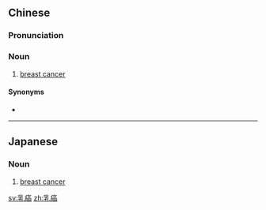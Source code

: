 ==Chinese==
{{zh-forms}}
{{wikipedia|lang=zh}}

===Pronunciation===
{{zh-pron
|m=rǔ癌
|c=jyu5 ngaam4
|cat=n
}}

===Noun===
{{zh-noun}}

# [[breast cancer]]

====Synonyms====
* {{zh-l|乳腺癌}}

{{zh-cat|Oncology}}

----

==Japanese==
{{ja-kanjitab|にゅう|がん|yomi=o}}

===Noun===
{{ja-noun|にゅうがん}}

# [[breast cancer]]

[[sv:乳癌]]
[[zh:乳癌]]